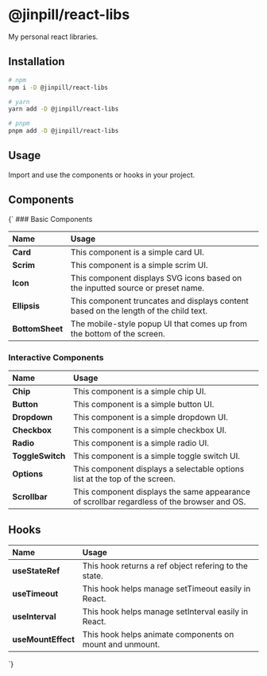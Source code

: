

<Meta title="Introduction" />
<Styles />

# @jinpill/react-libs

<AnchorChip
  name="Github"
  src={GithubIcon}
  href="https://github.com/jinpill/react-libs"
/>

<AnchorChip
  name="NPM"
  src={NpmIcon}
  href="https://www.npmjs.com/package/@jinpill/react-libs?activeTab=readme"
/>

My personal react libraries.

## Installation

```bash
# npm
npm i -D @jinpill/react-libs

# yarn
yarn add -D @jinpill/react-libs

# pnpm
pnpm add -D @jinpill/react-libs
```

## Usage

Import and use the components or hooks in your project.

## Components

<Markdown>
{`
### Basic Components

| Name            | Usage                                                                                |
| :-------------- | :----------------------------------------------------------------------------------- |
| **Card**        | This component is a simple card UI.                                                  |
| **Scrim**       | This component is a simple scrim UI.                                                 |
| **Icon**        | This component displays SVG icons based on the inputted source or preset name.       |
| **Ellipsis**    | This component truncates and displays content based on the length of the child text. |
| **BottomSheet** | The mobile-style popup UI that comes up from the bottom of the screen.               |

### Interactive Components

| Name             | Usage                                                                                      |
| :--------------- | :----------------------------------------------------------------------------------------- |
| **Chip**         | This component is a simple chip UI.                                                        |
| **Button**       | This component is a simple button UI.                                                      |
| **Dropdown**     | This component is a simple dropdown UI.                                                    |
| **Checkbox**     | This component is a simple checkbox UI.                                                    |
| **Radio**        | This component is a simple radio UI.                                                       |
| **ToggleSwitch** | This component is a simple toggle switch UI.                                               |
| **Options**      | This component displays a selectable options list at the top of the screen.                |
| **Scrollbar**    | This component displays the same appearance of scrollbar regardless of the browser and OS. |

## Hooks

| Name               | Usage                                                    |
| :----------------- | :------------------------------------------------------- |
| **useStateRef**    | This hook returns a ref object refering to the state.    |
| **useTimeout**     | This hook helps manage setTimeout easily in React.       |
| **useInterval**    | This hook helps manage setInterval easily in React.      |
| **useMountEffect** | This hook helps animate components on mount and unmount. |

`}

</Markdown>
